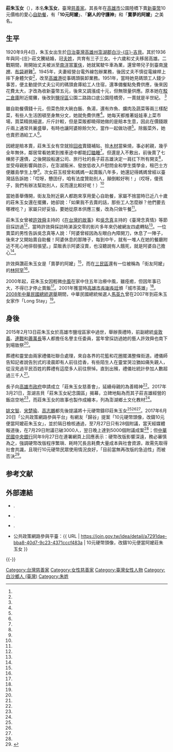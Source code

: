 {{Infobox Biography
| name = 
| image name = Zhuang Zhu Yu Nu.jpg
| width = 200px
| now =
| period = 
| sex = 女性
| native place =
| date of birth = 
| spouse = 莊文騰
| relatives =
| 國籍 = {{JPN-EMP}} （1920－1945）<br>{{ROC}}（1945－2015）
| children = 莊吉雄（長子）<br>莊金福（次子）<br>莊金財（三子）<br>莊玉蘭（長女）<br>莊玉枝（次女）<br>莊玉葉（三女）
| birth_date = 1920年9月4日
| place of birth = {{TWN-JPN}}[[高雄州|高雄州]][[澎湖郡|澎湖郡]][[白沙庄|白沙-{庄}-]][[吉貝嶼|吉貝]]<br>（今[[澎湖縣|澎湖縣]][[白沙鄉_(台灣)|白沙鄉]][[吉貝嶼|吉貝村]]）
| date_of_death  = {{Death date and age|2015|2|13|1920|9|4}}
| place_of_death = {{TWN}}[[高雄市|高雄市]][[鹽埕區|鹽埕區]]
| educate = 
| work = 
}}

'''莊朱玉女'''（{{bd|1920年|9月4日|2015年|2月13日|}}），本名'''朱玉女'''，臺灣[[慈善家|慈善家]]。其長年在[[高雄市|高雄市]]公園陸橋下賣[[新臺幣|新臺幣]]10元價格的愛心[[自助餐|自助餐]]，有「'''10元阿嬤'''」、「'''窮人的守護神'''」和「'''賣夢的阿嬤'''」之美名。

==生平==
1920年9月4日，朱玉女出生於[[日治臺灣|日治臺灣]][[高雄州|高雄州]][[澎湖郡|澎湖郡]][[白沙庄|白沙-{庄}-]][[吉貝嶼|吉貝]]。其於1936年與同-{庄}-莊文騰結婚，冠[[夫姓|夫姓]]，共育有三子三女。十六歲和丈夫移居高雄。二戰期間，剛開始丈夫被派至[[南洋|南洋]]當[[台籍日本兵|軍伕]]，她就駕駛牛車為業，還曾帶兒子到臺南[[灣裡_(臺南市)|灣裡]]、[[布袋庄|布袋]]避難<ref name="中國時報"/>。1945年，夫妻經營台電外線包辦業務，後因丈夫不慎從電線桿上摔下身體欠安<ref name="中國時報"/>，改至[[高雄港|高雄港]]從事碼頭裝卸業務。1951年，當時她見碼頭工人錢少事苦，便主動提供丈夫公司的碼頭倉庫給工人住宿，還準備餐點免費供應，後來因花費太大，才改為收新臺幣五元，後來又調漲成十元，但無限量供應。原本她在[[駁二藝術特區|駁二倉庫]]附近擺攤，後改到[[鹽埕區|鹽埕區]]公園二路路口底公園陸橋旁，一賣就是半世紀。 <ref name="蘋果日報" />

雖自助餐價錢十元，但菜色除大碗白飯、魚湯，還有炸魚、爌肉及蔬菜等兩三樣配菜，有些人生活困頓至身無分文，她就免費供應<ref name="蘋果日報"/>。她每天都推著娃娃車上菜市場，買菜精挑細選，斤斤計較，但是菜販都曉得她做的是賠本生意，因此在價錢跟斤兩上通常共襄盛舉，有時也讓阿婆賒賒欠欠，當作一起做功德<ref name="吳念真"/>。除飯菜外，她也賣菸酒給工人<ref name="聯合報"/>。

因總是賠本賣，莊朱玉女有空就撿[[回收|回收]]賣錢補貼、撿[[木材|木材]]當柴燒，事必躬親，幾乎全年無休，鄰居常看她累到推車途中都能[[打瞌睡|打瞌睡]]<ref name="蘋果日報"/>。但還是入不敷出，前後賣了七棟房子還債，之後開設船運公司、旅行社的長子莊吉雄決定一肩扛下所有開支<ref name="自由時報"/>，並受母親影響與啟示，在澎湖賑米、發放低收入戶慰問金和學生獎學金，租巴士方便離島學生上學<ref name="公視"/>。次女莊玉枝曾和媽媽一起賣飯八年多，她還記得媽媽曾經以臺灣話告訴她：「哎呀，戇囝仔，咱有法度贊助別人，顛倒較好咧！」（哎呀，傻孩子，我們有辦法幫助別人，反而還比較好呢！）<ref name="公視"/>

當她善舉傳開，街友及附近窮人都跑來享用愛心自助餐，家屬不捨當時已近八十歲的莊朱玉女還在擺攤，她卻說：「如果我不去賣的話，那些工人怎麼辦？他們要去哪裡吃？」家屬只好妥協，要她從原本供應三餐，改為只做午餐<ref name="蘋果日報"/>。

莊朱玉女曾被[[許效舜|許效舜]]主持的《[[在台灣的故事|在台灣的故事]]》和[[吳念真|吳念真]]主持的《臺灣念真情》等節目採訪過<ref name="吳念真"/>，當時許效舜採訪時涕淚交零的影片多年來仍被網友四處轉貼<ref name="自由時報"/>。一位賣菜的男性告訴吳念真等人說：「阿婆曾經因為左眼白內障開刀，休息了一陣子，後來才又開始賣自助餐！阿婆休息的那陣子，每到中午，就有一堆人在她的餐廳附近不死心地徘徊張望。」菜販表示阿婆沒賣，也沒聽說有人餓死，就是阿婆自己擔心<ref name="吳念真"/>。

許效舜讚莊朱玉女是「賣夢的阿嬤」<ref name="自由時報"/>，而在[[三民區|三民區]]還有一位被稱為「街友阿嬤」的[[林阿罕|林阿罕]]<ref name="呂素麗"/>。

2000年起，莊朱玉女因輕微[[中風|中風]]在家中住五年治療中風，雖痊癒，但因年事已大，不得已才停止賣飯<ref name="公視"/>。2001年獲當時[[高雄市長|高雄市長]][[謝長廷|謝長廷]]頒「城市英雄」<ref name="蘋果日報"/>。[[2008年中華民國總統選舉|2008年中華民國總統選舉]]期間，中華民國總統候選人[[馬英九|馬英九]]曾在2007年到莊朱玉女家作「Long Stay」<ref name="蘋果日報"/>。

==身後==
2015年2月13日莊朱玉女於高雄市鹽埕區家中過世，舉辦喪禮時，前副總統[[吳敦義|吳敦義]]、[[連戰|連戰]]和[[蕭萬長|蕭萬長]]等人都擔任名譽主任委員，當年曾採訪過她的藝人許效舜也南下到場致祭<ref name="蘋果日報"/>。

葬禮和靈堂由兩家禮儀社聯合處理，來自各界的花籃和花圈擺滿整條街道。禮儀師告知記者說告別式的凌晨即有人前往捻香，有些陌生人在靈堂哭泣猶如痛失親人，從沒見過平民百姓的葬禮有這麼多人前往祭悼。直到出殯，禮儀社統計參加人數超過三千人<ref name="公視"/>。

長子向[[高雄市政府|高雄市政府]]申請成立「莊朱玉女慈善會」，延續母親的為善精神<ref name="公視"/>。2017年3月21日，澎湖吉貝「莊朱玉女紀念園區」揭幕，立碑地點為而其子莊吉雄經營的飯店空地<ref name="劉禹慶"/>，而莊朱玉女的故事也製作成繪本，列為澎湖鄉土文化教材<ref name="自由時報3"/>。

[[姚文智|姚文智]]、[[宋楚瑜|宋楚瑜]]、[[高志鵬|高志鵬]]都先後提議將十元硬幣鑄印莊朱玉女<ref name="民報"/><ref name="自由時報2"/><ref name="中央社"/>。2017年6月20日「公共政策網路參與平台」有網友「歸谷」提案「10元硬幣頭像，改鑄10元便當阿嬤莊朱玉女」，並於隔日檢核通過，至7月27日只有28個附議，當天經媒體報道後，在7月29日附議已破3000人，翌日晚上達到5000個附議成案<ref name="中央社"/>；但[[中華民國中央銀行|中華民國中央銀行]]同年9月27日在連署網頁上回應表示：硬幣改版影響深遠，務必審慎為之，強調硬幣改版程序繁瑣、耗時冗長且耗費大量成本與社會資源，故需先取得社會共識，且現行10元硬幣民眾使用情況良好，「目前當無再改版的急迫性」而被否決<ref>{{cite news|url=https://tw.appledaily.com/headline/20170928/355W3PG54HW6DHWWTI4DWR4LBE/|title=硬幣改10元嬤 央行打槍|publisher=蘋果日報|language=-zh-tw|date=2017-09-28}}</ref>。

== 参考文献 ==
{{Reflist | 35em |refs =
<ref name="呂素麗">{{cite news |url = https://www.chinatimes.com/newspapers/20111121000505-260107?chdtv |title=吳敦義高雄祭拜「街友阿嬤」|language=zh-TW |publisher=《中國時報》|author=呂素麗|date=2011-11-21|access-date=2019-08-01 }}</ref>

<ref name="劉禹慶">{{cite news|url=http://news.ltn.com.tw/news/life/breakingnews/2000406 |title=十元阿嬤紀念公園改為私人立碑 21日揭幕 |language=zh-TW |publisher=《自由時報》|author=劉禹慶|date=2017-03-10|access-date=2017-07-31 }}</ref>

<ref name="中央社">{{cite news |url = https://tw.news.yahoo.com/10元便當阿嬤上國幣-連署達標成案-040603653.html |title=10元便當阿嬤上國幣 連署達標成案 |language=zh-TW|agency=中央社|author=陳俊華|date=2017-07-30|access-date=2017-07-31}}</ref>

<ref name="自由時報">{{cite news|url=http://news.ltn.com.tw/news/life/breakingnews/1244585|title=「賣夢阿嬤」辭世 十元自助餐永流傳|language=zh-TW|publisher=《自由時報》|author=黃佳琳|date=2015-03-01|access-date=2015-05-19}}</ref>

<ref name="自由時報2">{{cite news|url=http://news.ltn.com.tw/news/politics/breakingnews/1553422|title=宋楚瑜提十元餐善嬤 兒子莊吉雄感動表示感謝|language=zh-tw|publisher=《自由時報》|author=黃良傑|date=2015-12-27|access-date=2016-01-14}}</ref>

<ref name="自由時報3">{{cite news|title=10元阿嬤的故事 澎縣府列鄉土教材 |url=https://news.ltn.com.tw/news/life/breakingnews/2017660 |language=zh-tw |author=劉禹慶 |publisher=自由時報 |date=2017-03-27 |accessdate=2022-03-27 }}</ref>

<ref name="民報">{{cite news |url=http://www.peoplenews.tw/news/aa1243e7-5672-4b7a-aca5-97aa86e19dd7|title=貨幣去蔣化 姚文智:改鑄十元便當阿嬤 |language=zh-TW |publisher=《民報》|author=蘇元和|date=2015-03-24 |access-date=2016-01-14 }}</ref>

<ref name="中國時報">{{cite news |url=http://www.chinatimes.com/realtimenews/20150301002259-260402 |title=10元自助餐嬤過世 愛心續飄香|language=zh-TW |publisher=《中國時報》|author=劉宥廷|date=2015-03-01|access-date=2015-05-19 }}</ref>

<ref name="蘋果日報">{{cite news|url=http://www.appledaily.com.tw/appledaily/article/headline/20150305/36419221/ |title=善心嬤逝 千人送行 |language=zh-TW |publisher=《蘋果日報》|author=|date=2015-03-05|access-date=2015-05-19}}</ref>

<ref name="聯合報">{{cite news |url=|title=10元便當嬤善行 網友：不輸陳樹菊 |language=zh-TW|publisher=《聯合報》|authors=楊濡嘉、劉星君|date=2015-03-05|access-date=2017-07-31}}</ref>

<ref name="公視">{{cite web |url = http://pnn.pts.org.tw/main/2015/03/04/%E7%82%BA%E5%8B%9E%E5%B7%A5%E9%81%8A%E6%B0%91%E7%85%AE%E9%A3%AF%E4%BA%94%E5%8D%81%E9%A4%98%E8%BC%89-%E5%8D%81%E5%85%83%E4%BE%BF%E7%95%B6%E9%98%BF%E5%AC%A4%E5%91%8A%E5%88%A5/|title=為勞工遊民煮飯五十餘載 十元便當阿嬤告別|language=zh-tw|publisher=公視新聞議題中心|author=林建成|date=2015-03-04|access-date=2015-05-19 |archive-url = https://web.archive.org/web/20150521110523/http://pnn.pts.org.tw/main/2015/03/04/%E7%82%BA%E5%8B%9E%E5%B7%A5%E9%81%8A%E6%B0%91%E7%85%AE%E9%A3%AF%E4%BA%94%E5%8D%81%E9%A4%98%E8%BC%89-%E5%8D%81%E5%85%83%E4%BE%BF%E7%95%B6%E9%98%BF%E5%AC%A4%E5%91%8A%E5%88%A5/ |archive-date=2015-05-21|dead-url=yes}}</ref>

<ref name="吳念真">{{cite book |author=吳念真|title=《台灣念真情之尋找台灣角落》|chapter=〈飽了別人，瘦了自己：阿婆的自助餐廳〉|date=1997-07-01|publisher=麥田出版社|location=台灣|language=zh-TW |ISBN=9577085083 }}</ref>

}}

== 外部連結 ==
{{Spoken Wikipedia|Zh-yue-莊朱玉女.ogg|2016年|2月13日|粵語}}
* {{YouTube|XH3hyxsXgt0|台灣真女人 第二十三集}}.{{zh-tw}}
* {{YouTube|FmtCtFm8VtM|10元自助餐 莊朱玉女阿嬤（台灣念真情）}}.{{zh-tw}}
* {{YouTube|QeuMdzM0CWw|賣心安的老阿嬤《一則真實感人的故事》}}.{{zh-tw}}
* 公共政策網路參與平臺：{{ URL | https://join.gov.tw/idea/detail/a7291dae-bba8-40d7-9c23-4371cccf483a | 10元硬幣頭像，改鑄10元便當阿嬤莊朱玉女 }}

{{-}}
{{Portal bar|人物|高雄|台湾}}

{{DEFAULTSORT:Z}}
[[Category:台灣慈善家|Category:台灣慈善家]]
[[Category:女性慈善家|Category:女性慈善家]]
[[Category:臺灣女性人物|Category:臺灣女性人物]]
[[Category:白沙鄉人_(臺灣)|Category:白沙鄉人 (臺灣)]]
[[Category:朱姓|Category:朱姓]]